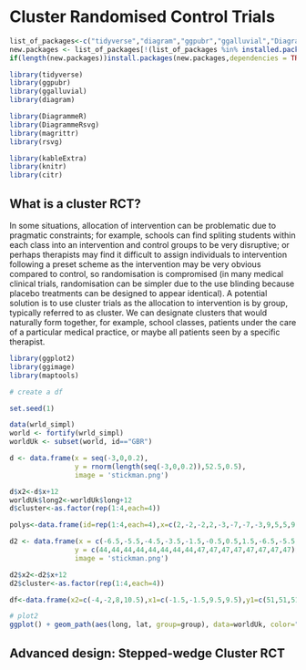 # Cluster Randomised Control Trials

```r
list_of_packages<-c("tidyverse","diagram","ggpubr","ggalluvial","DiagrammeR","DiagrammeRsvg","rsvg", "knitr", "kableExtra")
new.packages <- list_of_packages[!(list_of_packages %in% installed.packages()[,"Package"])]
if(length(new.packages))install.packages(new.packages,dependencies = TRUE)

library(tidyverse)
library(ggpubr)
library(ggalluvial)
library(diagram)

library(DiagrammeR)
library(DiagrammeRsvg)
library(magrittr)
library(rsvg)

library(kableExtra)
library(knitr)
library(citr)
```

## What is a cluster RCT? 

In some situations, allocation of intervention can be problematic due to pragmatic constraints; for example, schools can find spliting students within each class into an intervention and control groups to be very disruptive; or perhaps therapists may find it difficult to assign individuals to intervention following a preset scheme as the intervention may be very obvious compared to control, so randomisation is compromised (in many medical clinical trials, randomisation can be simpler due to the use blinding because placebo treatments can be designed to appear identical). A potential solution is to use cluster trials as the allocation to intervention is by group, typically referred to as cluster. We can designate clusters that would naturally form together, for example, school classes, patients under the care of a particular medical practice, or maybe all patients seen by a specific therapist.

```r
library(ggplot2)
library(ggimage)
library(maptools)

# create a df

set.seed(1)

data(wrld_simpl)
world <- fortify(wrld_simpl)
worldUk <- subset(world, id=="GBR")

d <- data.frame(x = seq(-3,0,0.2),
                y = rnorm(length(seq(-3,0,0.2)),52.5,0.5),
                image = 'stickman.png')

d$x2<-d$x+12
worldUk$long2<-worldUk$long+12
d$cluster<-as.factor(rep(1:4,each=4))

polys<-data.frame(id=rep(1:4,each=4),x=c(2,-2,-2,2,-3,-7,-7,-3,9,5,5,9,14,10,10,14),y=c(43,43,48,48,43,43,48,48,43,43,48,48,43,43,48,48))

d2 <- data.frame(x = c(-6.5,-5.5,-4.5,-3.5,-1.5,-0.5,0.5,1.5,-6.5,-5.5,-4.5,-3.5,-1.5,-0.5,0.5,1.5),
                y = c(44,44,44,44,44,44,44,44,47,47,47,47,47,47,47,47),
                image = 'stickman.png')

d2$x2<-d2$x+12
d2$cluster<-as.factor(rep(1:4,each=4))

df<-data.frame(x2=c(-4,-2,8,10.5),x1=c(-1.5,-1.5,9.5,9.5),y1=c(51,51,51,51),y2=c(48.5,48.5,48.5,48.5))

# plot2
ggplot() + geom_path(aes(long, lat, group=group), data=worldUk, color="grey", fill=NA) + geom_path(aes(long2, lat, group=group), data=worldUk, color="grey", fill=NA)+coord_equal() + geom_image(data=d,aes(x=x,y=y,image=image), size=.012,color="blue") + geom_image(data=d,aes(x=x2,y=y,image=image,colour=cluster), size=.012) + xlim(-10,15) + ylim(42,61) + geom_polygon(data=polys,aes(x=x,y=y,group=id),colour="black",fill='white') + geom_image(data=d2,aes(x=x,y=y,image=image), size=.012,color="blue") + geom_image(data=d2,aes(x=x2,y=y,image=image,colour=cluster), size=.012) + annotate(geom="text",x=-5.5, y=49, label="Control")+ annotate(geom="text",x=0.5, y=49, label="Treatment")+ annotate(geom="text",x=6.5, y=49, label="Control")+ annotate(geom="text",x=12.5, y=49, label="Treatment")+geom_segment(aes(x = x1, y = y1, xend = x2, yend = y2),colour="red",arrow = arrow(length = unit(0.03, "npc")), data = df)+ annotate(geom="text",x=8.4, y=61, label="CLUSTER RCT") + annotate(geom="text",x=-3.7, y=61, label="INDIVIDUAL RCT")+ theme_nothing()+ theme(legend.position = "none")
```

## Advanced design: Stepped-wedge Cluster RCT